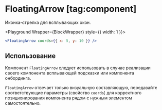 <Overview group="utils">

# FloatingArrow [tag:component]

Иконка-стрелка для всплывающих окон.

</Overview>


<Playground Wrapper={BlockWrapper} style={{ width: 1 }}>
  ```jsx
  <FloatingArrow coords={{ x: 5, y: 10 }} />
  ```
</Playground>

## Использование

Компонент `FloatingArrow` следует использовать в случае реализации своего компонента всплывающей подсказки или
компонента онбординга.

`FloatingArrow` отвечает только визуальную составляющую, передавайте соответствующие параметры (свойство `coords`) для
корректного позиционирования компонента рядом с нужным элементом самостоятельно.
